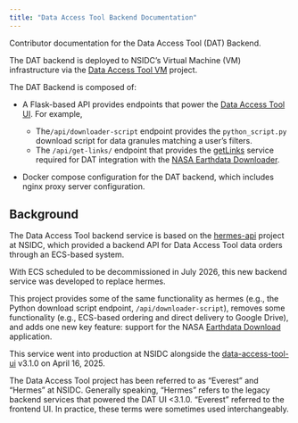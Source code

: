 ```yaml
---
title: "Data Access Tool Backend Documentation"
---
```


Contributor documentation for the Data Access Tool (DAT) Backend.

The DAT backend is deployed to NSIDC's Virtual Machine (VM) infrastructure via
the [Data Access Tool VM](https://github.com/nsidc/data-access-tool-vm) project.

The DAT Backend is composed of:

- A Flask-based API provides endpoints that power the
  [Data Access Tool UI](https://github.com/nsidc/data-access-tool-ui). For
  example,

  - The`/api/downloader-script` endpoint provides the `python_script.py`
    download script for data granules matching a user's filters.
  - The `/api/get-links/` endpoint that provides the
    [getLinks](https://github.com/nasa/earthdata-download/blob/main/docs/GET_LINKS.md)
    service required for DAT integration with the
    [NASA Earthdata Downloader](https://github.com/nasa/earthdata-download).

- Docker compose configuration for the DAT backend, which includes
  nginx proxy server configuration.


## Background

The Data Access Tool backend service is based on the
[hermes-api](https://bitbucket.org/nsidc/hermes-api/src) project at NSIDC, which
provided a backend API for Data Access Tool data orders through an ECS-based
system.

With ECS scheduled to be decommissioned in July 2026, this new backend service
was developed to replace hermes.

This project provides some of the same functionality as hermes (e.g., the Python
download script endpoint, `/api/downloader-script`), removes some functionality
(e.g., ECS-based ordering and direct delivery to Google Drive), and adds one new
key feature: support for the NASA
[Earthdata Download](https://github.com/nasa/earthdata-download/) application.

This service went into production at NSIDC alongside the
[data-access-tool-ui](https://github.com/nsidc/data-access-tool-ui/) v3.1.0 on
April 16, 2025.

::: {.callout-note}

The Data Access Tool project has been referred to as "Everest" and "Hermes" at
NSIDC. Generally speaking, "Hermes" refers to the legacy backend services that
powered the DAT UI <3.1.0. "Everest" referred to the frontend UI. In practice,
these terms were sometimes used interchangeably.

:::

